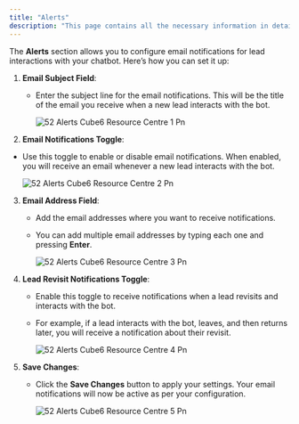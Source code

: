```yaml
---
title: "Alerts"
description: "This page contains all the necessary information in detail regarding the Alerts section of the website chatbot settings."
---
```


The **Alerts** section allows you to configure email notifications for lead interactions with your chatbot. Here’s how you can set it up:

1. **Email Subject Field**:
   - Enter the subject line for the email notifications. This will be the title of the email you receive when a new lead interacts with the bot.

     ![52 Alerts  Cube6 Resource Centre 1 Pn](/images/how-botpenguin-works/website-alert/52.alerts__Cube6_resource_centre-1.png)
2. **Email Notifications Toggle**:

- Use this toggle to enable or disable email notifications. When enabled, you will receive an email whenever a new lead interacts with the bot.

  ![52 Alerts  Cube6 Resource Centre 2 Pn](/images/how-botpenguin-works/website-alert/52.alerts__Cube6_resource_centre-2.png)

3. **Email Address Field**:
   - Add the email addresses where you want to receive notifications.
   - You can add multiple email addresses by typing each one and pressing **Enter**.

     ![52 Alerts  Cube6 Resource Centre 3 Pn](/images/how-botpenguin-works/website-alert/52.alerts__Cube6_resource_centre-3.png)
4. **Lead Revisit Notifications Toggle**:
   - Enable this toggle to receive notifications when a lead revisits and interacts with the bot.
   - For example, if a lead interacts with the bot, leaves, and then returns later, you will receive a notification about their revisit.

     ![52 Alerts  Cube6 Resource Centre 4 Pn](/images/how-botpenguin-works/website-alert/52.alerts__Cube6_resource_centre-4.png)
5. **Save Changes**:
   - Click the **Save Changes** button to apply your settings. Your email notifications will now be active as per your configuration.

     ![52 Alerts  Cube6 Resource Centre 5 Pn](/images/how-botpenguin-works/website-alert/52.alerts__Cube6_resource_centre-5.png)
